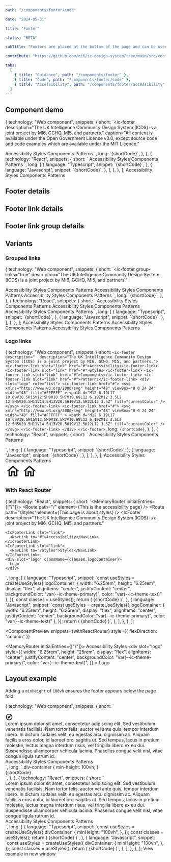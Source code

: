 ```yaml
---
path: "/components/footer/code"

date: "2024-05-31"

title: "Footer"

status: "BETA"

subTitle: "Footers are placed at the bottom of the page and can be used for additional links not found in the main navigation."

contribute: "https://github.com/mi6/ic-design-system/tree/main/src/content/structured/components/footer"

tabs:
  [
    { title: "Guidance", path: "/components/footer" },
    { title: "Code", path: "/components/footer/code" },
    { title: "Accessibility", path: "/components/footer/accessibility" },
  ]
---
```




## Component demo

  {
    technology: "Web component",
    snippets: {
      short: `<ic-footer
  description="The UK Intelligence Community Design System (ICDS) is a joint project by MI6, GCHQ, MI5, and partners."
  caption="All content is available under the Open Government Licence v3.0, except source code and code examples which are available under the MIT Licence."
>
  <ic-footer-link slot="link" href="#">
    Accessibility
  </ic-footer-link>
  <ic-footer-link slot="link" href="#">
    Styles
  </ic-footer-link>
  <ic-footer-link slot="link" href="#">
    Components
  </ic-footer-link>
  <ic-footer-link slot="link" href="#">
    Patterns
  </ic-footer-link>
</ic-footer>`,
      long: `{shortCode}`,
    },
  },
  {
    technology: "React",
    snippets: {
      short: `<IcFooter
  description="The UK Intelligence Community Design System (ICDS) is a joint project by MI6, GCHQ, MI5, and partners."
  caption="All content is available under the Open Government Licence v3.0, except source code and code examples which are available under the MIT Licence."
>
  <IcFooterLink slot="link" href="#">
    Accessibility
  </IcFooterLink>
  <IcFooterLink slot="link" href="#">
    Styles
  </IcFooterLink>
  <IcFooterLink slot="link" href="#">
    Components
  </IcFooterLink>
  <IcFooterLink slot="link" href="#">
    Patterns
  </IcFooterLink>
</IcFooter>`,
      long: [
        {
          language: "Typescript",
          snippet: `{shortCode}`,
        },
        {
          language: "Javascript",
          snippet: `{shortCode}`,
        },
      ],
    },
  },
];

<ComponentPreview snippets={snippets}>
  <IcFooter
    description="The UK Intelligence Community Design System (ICDS) is a joint project by MI6, GCHQ, MI5, and partners."
    caption="All content is available under the Open Government Licence v3.0, except source code and code examples which are available under the MIT Licence."
  >
    <IcFooterLink slot="link" href="#">
      Accessibility
    </IcFooterLink>
    <IcFooterLink slot="link" href="#">
      Styles
    </IcFooterLink>
    <IcFooterLink slot="link" href="#">
      Components
    </IcFooterLink>
    <IcFooterLink slot="link" href="#">
      Patterns
    </IcFooterLink>
  </IcFooter>
</ComponentPreview>

## Footer details

<ComponentDetails component="ic-footer" />

## Footer link details

<ComponentDetails component="ic-footer-link" />

## Footer link group details

<ComponentDetails component="ic-footer-link-group" />

## Variants

### Grouped links

  {
    technology: "Web component",
    snippets: {
      short: `<ic-footer
  group-links="true"
  description="The UK Intelligence Community Design System (ICDS) is a joint project by MI6, GCHQ, MI5, and partners."
>
  <ic-footer-link-group slot="link" group-title="Grouped heading">
    <ic-footer-link href="#">Accessibility</ic-footer-link>
    <ic-footer-link href="#">Styles</ic-footer-link>
    <ic-footer-link href="#">Components</ic-footer-link>
    <ic-footer-link href="#">Patterns</ic-footer-link>
  </ic-footer-link-group>
  <ic-footer-link-group slot="link" group-title="Grouped heading">
    <ic-footer-link href="#">Accessibility</ic-footer-link>
    <ic-footer-link href="#">Styles</ic-footer-link>
    <ic-footer-link href="#">Components</ic-footer-link>
    <ic-footer-link href="#">Patterns</ic-footer-link>
  </ic-footer-link-group>
  <ic-footer-link-group slot="link" group-title="Grouped heading">
    <ic-footer-link href="#">Accessibility</ic-footer-link>
    <ic-footer-link href="#">Styles</ic-footer-link>
    <ic-footer-link href="#">Components</ic-footer-link>
    <ic-footer-link href="#">Patterns</ic-footer-link>
  </ic-footer-link-group>
</ic-footer>`,
      long: `{shortCode}`,
    },
  },
  {
    technology: "React",
    snippets: {
      short: `<IcFooter
  groupLinks
  description="The UK Intelligence Community Design System (ICDS) is a joint project by MI6, GCHQ, MI5, and partners."
>
  <IcFooterLinkGroup slot="link" groupTitle="Grouped heading">
    <IcFooterLink href="#">Accessibility</IcFooterLink>
    <IcFooterLink href="#">Styles</IcFooterLink>
    <IcFooterLink href="#">Components</IcFooterLink>
    <IcFooterLink href="#">Patterns</IcFooterLink>
  </IcFooterLinkGroup>
  <IcFooterLinkGroup slot="link" groupTitle="Grouped heading">
    <IcFooterLink href="#">Accessibility</IcFooterLink>
    <IcFooterLink href="#">Styles</IcFooterLink>
    <IcFooterLink href="#">Components</IcFooterLink>
    <IcFooterLink href="#">Patterns</IcFooterLink>
  </IcFooterLinkGroup>
  <IcFooterLinkGroup slot="link" groupTitle="Grouped heading">
    <IcFooterLink href="#">Accessibility</IcFooterLink>
    <IcFooterLink href="#">Styles</IcFooterLink>
    <IcFooterLink href="#">Components</IcFooterLink>
    <IcFooterLink href="#">Patterns</IcFooterLink>
  </IcFooterLinkGroup>
</IcFooter>`,
      long: [
        {
          language: "Typescript",
          snippet: `{shortCode}`,
        },
        {
          language: "Javascript",
          snippet: `{shortCode}`,
        },
      ],
    },
  },
];

<ComponentPreview snippets={snippetsGroupedLinks}>
  <IcFooter
    groupLinks
    description="The UK Intelligence Community Design System (ICDS) is a joint project by MI6, GCHQ, MI5, and partners."
  >
    <IcFooterLinkGroup slot="link" groupTitle="Grouped heading">
      <IcFooterLink href="#">Accessibility</IcFooterLink>
      <IcFooterLink href="#">Styles</IcFooterLink>
      <IcFooterLink href="#">Components</IcFooterLink>
      <IcFooterLink href="#">Patterns</IcFooterLink>
    </IcFooterLinkGroup>
    <IcFooterLinkGroup slot="link" groupTitle="Grouped heading">
      <IcFooterLink href="#">Accessibility</IcFooterLink>
      <IcFooterLink href="#">Styles</IcFooterLink>
      <IcFooterLink href="#">Components</IcFooterLink>
      <IcFooterLink href="#">Patterns</IcFooterLink>
    </IcFooterLinkGroup>
    <IcFooterLinkGroup slot="link" groupTitle="Grouped heading">
      <IcFooterLink href="#">Accessibility</IcFooterLink>
      <IcFooterLink href="#">Styles</IcFooterLink>
      <IcFooterLink href="#">Components</IcFooterLink>
      <IcFooterLink href="#">Patterns</IcFooterLink>
    </IcFooterLinkGroup>
  </IcFooter>
</ComponentPreview>

### Logo links

  {
    technology: "Web component",
    snippets: {
      short: `<ic-footer description="  description="The UK Intelligence Community Design System (ICDS) is a joint project by MI6, GCHQ, MI5, and partners.">
  <ic-footer-link slot="link" href="#">Accessibility</ic-footer-link>
  <ic-footer-link slot="link" href="#">Styles</ic-footer-link>
  <ic-footer-link slot="link" href="#">Components</ic-footer-link>
  <ic-footer-link slot="link" href="#">Patterns</ic-footer-link>
    <div slot="logo" role="list">
      <ic-footer-link href="#">
        <svg xmlns="http://www.w3.org/2000/svg"
          height="48"
          viewBox="0 0 24 24"
          width="48"
          fill="#FFFFFF"
        >
          <path
            d="M12 6.19L17 10.69V18.5H15V12.5H9V18.5H7V10.69L12 6.19ZM12 3.5L2 12.5H5V20.5H11V14.5H13V20.5H19V12.5H22L12 3.5Z"
            fill="currentColor"
          />
      </svg>
      </ic-footer-link>
      <ic-footer-link href="#">
        <svg
          xmlns="http://www.w3.org/2000/svg"
          height="48"
          viewBox="0 0 24 24"
          width="48"
          fill="#FFFFFF"
        >
          <path
            d="M12 6.19L17 10.69V18.5H15V12.5H9V18.5H7V10.69L12 6.19ZM12 3.5L2 12.5H5V20.5H11V14.5H13V20.5H19V12.5H22L12 3.5Z"
            fill="currentColor"
          />
        </svg>
      </ic-footer-link>
    </div>
</ic-footer>`,
      long: `{shortCode}`,
    },
  },
  {
    technology: "React",
    snippets: {
      short: `<IcFooter description="The UK Intelligence Community Design System (ICDS) is a joint project by MI6, GCHQ, MI5, and partners.">
  <IcFooterLink slot="link" href="#">Accessibility</IcFooterLink>
  <IcFooterLink slot="link" href="#">Styles</IcFooterLink>
  <IcFooterLink slot="link" href="#">Components</IcFooterLink>
  <IcFooterLink slot="link" href="#">Patterns</IcFooterLink>
  <div slot="logo" role="list">
    <IcFooterLink href="#">
      <SlottedSVG
        xmlns="http://www.w3.org/2000/svg"
        height="48"
        viewBox="0 0 24 24"
        width="48"
        fill="#FFFFFF"
      >
        <path
          d="M12 6.19L17 10.69V18.5H15V12.5H9V18.5H7V10.69L12 6.19ZM12 3.5L2 12.5H5V20.5H11V14.5H13V20.5H19V12.5H22L12 3.5Z"
          fill="currentColor"
        />
      </SlottedSVG>
    </IcFooterLink>
    <IcFooterLink href="#">
      <SlottedSVG
        xmlns="http://www.w3.org/2000/svg"
        height="48"
        viewBox="0 0 24 24"
        width="48"
        fill="#FFFFFF"
      >
        <path
          d="M12 6.19L17 10.69V18.5H15V12.5H9V18.5H7V10.69L12 6.19ZM12 3.5L2 12.5H5V20.5H11V14.5H13V20.5H19V12.5H22L12 3.5Z"
          fill="currentColor"
        />
      </SlottedSVG>
    </IcFooterLink>
  </div>
</IcFooter>`,
      long: [
        {
          language: "Typescript",
          snippet: `{shortCode}`,
        },
        {
          language: "Javascript",
          snippet: `{shortCode}`,
        },
      ],
    },
  },
];

<ComponentPreview snippets={snippetsLogoLinks}>
  <IcFooter description="The UK Intelligence Community Design System (ICDS) is a joint project by MI6, GCHQ, MI5, and partners.">
    <IcFooterLink slot="link" href="#">
      Accessibility
    </IcFooterLink>
    <IcFooterLink slot="link" href="#">
      Styles
    </IcFooterLink>
    <IcFooterLink slot="link" href="#">
      Components
    </IcFooterLink>
    <IcFooterLink slot="link" href="#">
      Patterns
    </IcFooterLink>
    <div
      slot="logo"
      style={{
        display: "flex",
        gap: "var(--ic-space-lg)",
      }}
      role="list"
    >
      <IcFooterLink href="#">
        <svg
          xmlns="http://www.w3.org/2000/svg"
          height="48"
          viewBox="0 0 24 24"
          width="48"
          fill="#FFFFFF"
        >
          <path
            d="M12 6.19L17 10.69V18.5H15V12.5H9V18.5H7V10.69L12 6.19ZM12 3.5L2 12.5H5V20.5H11V14.5H13V20.5H19V12.5H22L12 3.5Z"
            fill="currentColor"
          />
        </svg>
      </IcFooterLink>
      <IcFooterLink href="#">
        <svg
          xmlns="http://www.w3.org/2000/svg"
          height="48"
          viewBox="0 0 24 24"
          width="48"
          fill="#FFFFFF"
        >
          <path
            d="M12 6.19L17 10.69V18.5H15V12.5H9V18.5H7V10.69L12 6.19ZM12 3.5L2 12.5H5V20.5H11V14.5H13V20.5H19V12.5H22L12 3.5Z"
            fill="currentColor"
          />
        </svg>
      </IcFooterLink>
    </div>
  </IcFooter>
</ComponentPreview>

### With React Router

  {
    technology: "React",
    snippets: {
      short: `<MemoryRouter initialEntries={["/"]}>
  <Routes>
    <Route path="/" element={<IcTypography>This is the accessibility page</IcTypography>} />
    <Route path="/Styles" element={<IcTypography>This page is about styles</IcTypography>} />
  </Routes>
  <IcFooter description="The UK Intelligence Community Design System (ICDS) is a joint project by MI6, GCHQ, MI5, and partners." 
  > 
    <IcFooterLink slot="link">
      <NavLink to="#">Accessibility</NavLink>
    </IcFooterLink>
    <IcFooterLink slot="link">
      <NavLink to="/Styles">Styles</NavLink>
    </IcFooterLink>
    <div slot="logo" className={classes.logoContainer}>
      Logo
    </div>
  </IcFooter>
</MemoryRouter>`,
      long: [
        {
          language: "Typescript",
          snippet: `const useStyles = createUseStyles({
  logoContainer: {
    width: "6.25rem",
    height: "6.25rem",
    display: "flex",
    alignItems: "center",
    justifyContent: "center",
    backgroundColor: "var(--ic-theme-primary)",
    color: "var(--ic-theme-text)"
  },
});
const classes = useStyles();
return (
  {shortCode}
)`,
        },
        {
          language: "Javascript",
          snippet: `const useStyles = createUseStyles({
  logoContainer: {
    width: "6.25rem",
    height: "6.25rem",
    display: "flex",
    alignItems: "center",
    justifyContent: "center",
    backgroundColor: "var(--ic-theme-primary)",
    color: "var(--ic-theme-text)"
  },
});
return (
  {shortCode}
)`,
        },
      ],
    },
  },
];

<ComponentPreview
  snippets={withReactRouter}
  style={{ flexDirection: "column" }}
>
  <MemoryRouter initialEntries={["/"]}>
    <IcFooter
      description="The UK Intelligence Community Design System (ICDS) is a joint project by MI6, GCHQ, MI5, and partners."
      caption="This information is exempt under the Freedom of Information Act 2000 (FOIA) and may be exempt under other UK information legislation."
    >
      <IcFooterLink slot="link">
        <NavLink to="#">Accessibility</NavLink>
      </IcFooterLink>
      <IcFooterLink slot="link">
        <NavLink to="/Styles">Styles</NavLink>
      </IcFooterLink>
      <div
        slot="logo"
        style={{
          width: "6.25rem",
          height: "25rem",
          display: "flex",
          alignItems: "center",
          justifyContent: "center",
          backgroundColor: "var(--ic-theme-primary)",
          color: "var(--ic-theme-text)",
        }}
      >
        Logo
      </div>
    </IcFooter>
  </MemoryRouter>
</ComponentPreview>

## Layout example

Adding a `minHeight` of `100vh` ensures the footer appears below the page fold.

  {
    technology: "Web component",
    snippets: {
      short: `<div class='footer-layout-root'>
  <div class="div-container>  
    <ic-top-navigation appTitle="ICDS" status="alpha" version="v0.0.7">
      <svg
        slot="app-icon"
        xmlns="http://www.w3.org/2000/svg"
        width="24"
        height="24"
        viewBox="0 0 24 24"
        fill="#000000"
      >
        <path d="M0 0h24v24H0V0z" fill="none" />
        <path d="M12 2C6.48 2 2 6.48 2 12s4.48 10 10 10 10-4.48 10-10S17.52 2 12 2zm0 18c-4.41 0-8-3.59-8-8s3.59-8 8-8 8 3.59 8 8-3.59 8-8 8zm-5.5-2.5l7.51-3.49L17.5 6.5 9.99 9.99 6.5 17.5zm5.5-6.6c.61 0 1.1.49 1.1 1.1s-.49 1.1-1.1 1.1-1.1-.49-1.1-1.1.49-1.1 1.1-1.1z" />
      </svg>
    </ic-top-navigation>
    <main>
      <ic-section-container>
        <ic-typography>
          Lorem ipsum dolor sit amet, consectetur adipiscing elit. Sed
          vestibulum venenatis facilisis. Nam tortor felis, auctor vel
          ante quis, tempor interdum libero. In dictum sodales velit, eu
          egestas arcu dignissim ac. Aliquam facilisis eros dolor, id
          laoreet orci sagittis ut. Sed tempus, lacus in pretium molestie,
          lectus magna interdum risus, vel fringilla libero ex eu dui.
          Suspendisse ullamcorper vehicula lacinia. Phasellus congue velit
          nisl, vitae congue ligula rutrum id.
        </ic-typography>
      </ic-section-container>
    </main>
  </div>
  <ic-footer
    description="The UK Intelligence Community Design System (ICDS) is a joint project by MI6, GCHQ, MI5, and partners."
    caption="All content is available under the Open Government Licence v3.0, except source code and code examples which are available under the MIT Licence.">
    <ic-footer-link slot="link" href="#">Accessibility</ic-footer-link>
    <ic-footer-link slot="link" href="#">Styles</ic-footer-link>
    <ic-footer-link slot="link" href="#">Components</ic-footer-link>
    <ic-footer-link slot="link" href="#">Patterns</ic-footer-link>
  </ic-footer>
</div>
    `,
      long: `.div-container {
    min-height: 100vh;
  }
</style>
<body>
  <div class="parent-container">
    {shortCode}
  </div>`,
    },
  },
  {
    technology: "React",
    snippets: {
      short: `<div className='footer-layout-root'>
  <div className={classes.divContainer}>  
    <IcTopNavigation appTitle="ICDS" status="alpha" version="v0.0.7">
      <SlottedSVG
        slot="app-icon"
        xmlns="http://www.w3.org/2000/svg"
        height="24"
        viewBox="0 0 24 24"
        width="24"
        fill="#000000"
      >
        <path d="M0 0h24v24H0V0z" fill="none" />
        <path d="M12 2C6.48 2 2 6.48 2 12s4.48 10 10 10 10-4.48 10-10S17.52 2 12 2zm0 18c-4.41 0-8-3.59-8-8s3.59-8 8-8 8 3.59 8 8-3.59 8-8 8zm-5.5-2.5l7.51-3.49L17.5 6.5 9.99 9.99 6.5 17.5zm5.5-6.6c.61 0 1.1.49 1.1 1.1s-.49 1.1-1.1 1.1-1.1-.49-1.1-1.1.49-1.1 1.1-1.1z" />
      </SlottedSVG>
    </IcTopNavigation>
    <main>
      <IcSectionContainer>
        <IcTypography>
          Lorem ipsum dolor sit amet, consectetur adipiscing elit. Sed
          vestibulum venenatis facilisis. Nam tortor felis, auctor vel
          ante quis, tempor interdum libero. In dictum sodales velit, eu
          egestas arcu dignissim ac. Aliquam facilisis eros dolor, id
          laoreet orci sagittis ut. Sed tempus, lacus in pretium molestie,
          lectus magna interdum risus, vel fringilla libero ex eu dui.
          Suspendisse ullamcorper vehicula lacinia. Phasellus congue velit
          nisl, vitae congue ligula rutrum id.
        </IcTypography>
      </IcSectionContainer>
    </main>
  </div>
  <IcFooter
    description="The UK Intelligence Community Design System (ICDS) is a joint project by MI6, GCHQ, MI5, and partners."
    caption="All content is available under the Open Government Licence v3.0, except source code and code examples which are available under the MIT Licence.">
    <IcFooterLink slot="link" href="#">Accessibility</IcFooterLink>
    <IcFooterLink slot="link" href="#">Styles</IcFooterLink>
    <IcFooterLink slot="link" href="#">Components</IcFooterLink>
    <IcFooterLink slot="link" href="#">Patterns</IcFooterLink>
  </IcFooter>
</div>`,
      long: [
        {
          language: "Typescript",
          snippet: `const useStyles = createUseStyles({
  divContainer: {
    minHeight: "100vh",
  },
});
const classes = useStyles();
return (
  {shortCode}
)`,
        },
        {
          language: "Javascript",
          snippet: `const useStyles = createUseStyles({
  divContainer: {
    minHeight: "100vh",
  },
});
const classes = useStyles();
return (
  {shortCode}
)`,
        },
      ],
    },
  },
];

<ComponentPreview snippets={footerLayoutExample}>
  <IcLink href="/footer-layout" target="_blank">
    View example in new window
  </IcLink>
</ComponentPreview>
